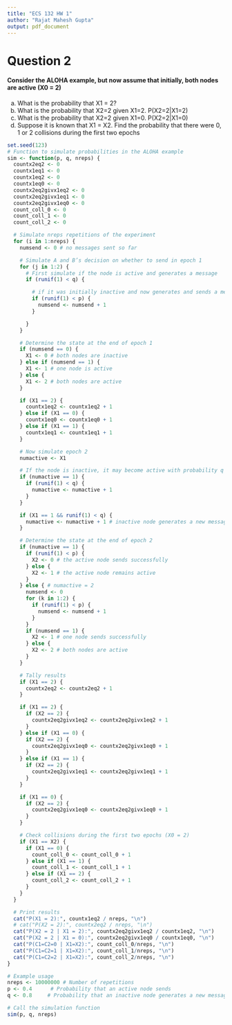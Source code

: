 ```yaml
---
title: "ECS 132 HW 1"
author: "Rajat Mahesh Gupta"
output: pdf_document
---
```


# Question 2
#### Consider the ALOHA example, but now assume that initially, both nodes are active (X0 = 2)
a) What is the probability that X1 = 2?
b) What is the probability that X2=2 given X1=2. P(X2=2|X1=2)
c) What is the probability that X2=2 given X1=0. P(X2=2|X1=0)
d) Suppose it is known that X1 = X2. Find the probability that there were 0, 1 or 2 collisions during the first two epochs


```r
set.seed(123)
# Function to simulate probabilities in the ALOHA example
sim <- function(p, q, nreps) {
  countx2eq2 <- 0
  countx1eq1 <- 0
  countx1eq2 <- 0
  countx1eq0 <- 0
  countx2eq2givx1eq2 <- 0
  countx2eq2givx1eq1 <- 0
  countx2eq2givx1eq0 <- 0
  count_coll_0 <- 0
  count_coll_1 <- 0
  count_coll_2 <- 0

  # Simulate nreps repetitions of the experiment
  for (i in 1:nreps) {
    numsend <- 0 # no messages sent so far

    # Simulate A and B’s decision on whether to send in epoch 1
    for (j in 1:2) {
      # First simulate if the node is active and generates a message
      if (runif(1) < q) {

        # if it was initially inactive and now generates and sends a message
        if (runif(1) < p) {
          numsend <- numsend + 1
        }

      }
    }

    # Determine the state at the end of epoch 1
    if (numsend == 0) {
      X1 <- 0 # both nodes are inactive
    } else if (numsend == 1) {
      X1 <- 1 # one node is active
    } else {
      X1 <- 2 # both nodes are active
    }

    if (X1 == 2) {
      countx1eq2 <- countx1eq2 + 1
    } else if (X1 == 0) {
      countx1eq0 <- countx1eq0 + 1
    } else if (X1 == 1) {
      countx1eq1 <- countx1eq1 + 1
    }

    # Now simulate epoch 2
    numactive <- X1

    # If the node is inactive, it may become active with probability q
    if (numactive == 1) {
      if (runif(1) < q) {
        numactive <- numactive + 1
      }
    }

    if (X1 == 1 && runif(1) < q) {
      numactive <- numactive + 1 # inactive node generates a new message
    }

    # Determine the state at the end of epoch 2
    if (numactive == 1) {
      if (runif(1) < p) {
        X2 <- 0 # the active node sends successfully
      } else {
        X2 <- 1 # the active node remains active
      }
    } else { # numactive = 2
      numsend <- 0
      for (k in 1:2) {
        if (runif(1) < p) {
          numsend <- numsend + 1
        }
      }
      if (numsend == 1) {
        X2 <- 1 # one node sends successfully
      } else {
        X2 <- 2 # both nodes are active
      }
    }

    # Tally results
    if (X1 == 2) {
      countx2eq2 <- countx2eq2 + 1
    }

    if (X1 == 2) {
      if (X2 == 2) {
        countx2eq2givx1eq2 <- countx2eq2givx1eq2 + 1
      }
    } else if (X1 == 0) {
      if (X2 == 2) {
        countx2eq2givx1eq0 <- countx2eq2givx1eq0 + 1
      }
    } else if (X1 == 1) {
      if (X2 == 2) {
        countx2eq2givx1eq1 <- countx2eq2givx1eq1 + 1
      }
    }

    if (X1 == 0) {
      if (X2 == 2) {
        countx2eq2givx1eq0 <- countx2eq2givx1eq0 + 1
      }
    }

    # Check collisions during the first two epochs (X0 = 2)
    if (X1 == X2) {
      if (X1 == 0) {
        count_coll_0 <- count_coll_0 + 1
      } else if (X1 == 1) {
        count_coll_1 <- count_coll_1 + 1
      } else if (X1 == 2) {
        count_coll_2 <- count_coll_2 + 1
      }
    }
  }

  # Print results
  cat("P(X1 = 2):", countx1eq2 / nreps, "\n")
  # cat("P(X2 = 2):", countx2eq2 / nreps, "\n")
  cat("P(X2 = 2 | X1 = 2):", countx2eq2givx1eq2 / countx1eq2, "\n")
  cat("P(X2 = 2 | X1 = 0):", countx2eq2givx1eq0 / countx1eq0, "\n")
  cat("P(C1=C2=0 | X1=X2):", count_coll_0/nreps, "\n")
  cat("P(C1=C2=1 | X1=X2):", count_coll_1/nreps, "\n")
  cat("P(C1=C2=2 | X1=X2):", count_coll_2/nreps, "\n")
}

# Example usage
nreps <- 10000000 # Number of repetitions
p <- 0.4      # Probability that an active node sends
q <- 0.8     # Probability that an inactive node generates a new message

# Call the simulation function
sim(p, q, nreps)
```
